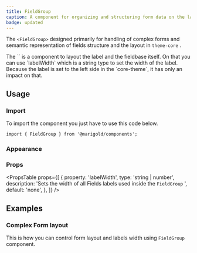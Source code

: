 ```yaml
---
title: FieldGroup
caption: A component for organizing and structuring form data on the layout level.
badge: updated
---
```


The `<FieldGroup>` designed primarily for handling of complex forms and semantic representation of fields structure and the layout in `theme-core` .

<Message messageTitle="For your information !" variant="info">
The `<FieldGroup>` is a component to layout the label and the fieldbase itself. On that you can use `labelWidth` which is a string type to set the width of the label. Because the label is set to the left side in the `core-theme`, it has only an impact on that.
</Message>

## Usage

### Import

To import the component you just have to use this code below.

```tsx onlyCode
import { FieldGroup } from '@marigold/components';
```

### Appearance

<AppearanceTable component={title} />

### Props

<PropsTable
  props={[
    {
      property: 'labelWidth',
      type: 'string | number',
      description:
        'Sets the width of all Fields labels used inside the `FieldGroup` ',
      default: 'none',
    },
  ]}
/>

## Examples

### Complex Form layout

This is how you can control form layout and labels width using `FieldGroup` component.

<ComponentDemo file="./field-group-basic.demo.tsx" />
